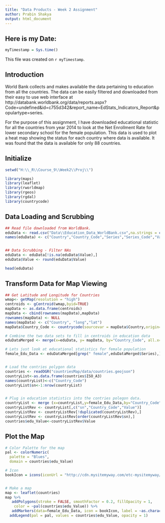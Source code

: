 ```yaml
---
title: "Data Products - Week 2 Assignment"
author: Prabin Shakya
output: html_document
---
```


## Here is my Date: 

``` r
myTimestamp = Sys.time()

```

This file was created on `r myTimestamp`.

## Introduction

World Bank collects and makes available the data pertaining to education from all the countries. The data can be easily filtered and downloaded from their easy to use web interface at http://databank.worldbank.org/data/reports.aspx?Code=undefined&id=c755d342&report_name=EdStats_Indicators_Report&populartype=series. 

For the purpose of this assignment, I have downloaded educational statistic for all the countries from year 2014 to look at the Net Enrollment Rate for lower secondary school for the female population. This data is used to plot a heat map showing the status for each country where data is available. It was found that the data is available for only 88 countries.


## Initialize

``` r

setwd("H:\\_R\\Course_9\\Week2\\Proj\\")

library(maps)
library(leaflet)
library(rworldmap)
library(rgeos)
library(rgdal)
library(countrycode)


```

## Data Loading and Scrubbing

``` r


## Read file downloaded from WorldBank.
eduData <- read.csv("Data\\Education_Data_WorldBank.csv",na.strings = c("..",""))
names(eduData) <- c("Country","Country_Code","Series","Series_Code","Value")


## Data Scrubbing - Filter NAs
eduData <- eduData[!is.na(eduData$Value),]
eduData$Value <- round(eduData$Value)

head(eduData)

```


## Transform Data for Map Viewing

``` r

## Get Latitude and Longitude for Countries
wmap<- getMap(resolution = "high")
centroids <- gCentroid(wmap,byid=TRUE)
mapData <- as.data.frame(centroids)
mapData <- cbind(rownames(mapData),mapData)
rownames(mapData) <- NULL
names(mapData) <- c("Country", "long","lat")
mapData$Country_Code <- countrycode(sourcevar = mapData$Country,origin="country.name", destination="iso3c")

# Combine the two data sets to fill in centroids in education data
eduDataMerged <- merge(x=eduData, y= mapData, by="Country_Code", all.x=TRUE)

# Lets just look at educational statistics for female population
female_Edu_Data <- eduDataMerged[grep(" female",eduDataMerged$Series),]


# Load the contries polygon data
countries <- readOGR("countriesMap/data/countries.geojson")
countryList<-as.data.frame(countries$ISO_A3)
names(countryList)<-c("Country_Code")
countryList$sn<-1:nrow(countryList)


# Plug in education statistics into the contries polegon data.
countryList <- merge (x=countryList,y=female_Edu_Data,by="Country_Code",all.x = TRUE)
countryListRev <- countryList[,c("sn","Country_Code","Value")]
countryListRev <- countryListRev[!duplicated(countryListRev),]
countryListRev <- countryListRev[order(countryListRev$sn),]
countries$edu_Value<-countryListRev$Value


```

## Plot the Map

``` r

# Color Palette for the map
pal <- colorNumeric(
  palette = "Blues",
  domain = countries$edu_Value)

# Icon 
bookIcon = icons(iconUrl = "http://cdn.mysitemyway.com/etc-mysitemyway/icons/legacy-previews/icons/3d-transparent-glass-icons-culture/022062-3d-transparent-glass-icon-culture-book2.png",iconWidth = 15, iconHeight = 15)


# Make a map
map <- leaflet(countries)
map %>%
   addPolygons(stroke = FALSE, smoothFactor = 0.2, fillOpacity = 1,
    color = ~pal(countries$edu_Value)) %>%
   addMarkers(data=female_Edu_Data, icon = bookIcon, label = ~as.character(paste(female_Edu_Data$Country.x," -> ", female_Edu_Data$Value,"%"))) %>%
  addLegend(pal = pal, values = countries$edu_Value, opacity = 1)


```







